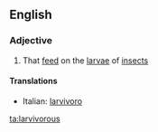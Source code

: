 ==English==

===Adjective===
{{en-adj}}

# {{especially|of fish}} That [[feed]] on the [[larva]]e of [[insect]]s

====Translations====
{{top}}
*Italian: [[larvivoro]]
{{mid}}

{{bottom}}

[[ta:larvivorous]]
